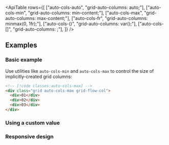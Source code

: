 


<ApiTable
  rows={[
    ["auto-cols-auto", "grid-auto-columns: auto;"],
    ["auto-cols-min", "grid-auto-columns: min-content;"],
    ["auto-cols-max", "grid-auto-columns: max-content;"],
    ["auto-cols-fr", "grid-auto-columns: minmax(0, 1fr);"],
    ["auto-cols-(<custom-property>)", "grid-auto-columns: var(<custom-property>);"],
    ["auto-cols-[<value>]", "grid-auto-columns: <value>;"],
  ]}
/>

## Examples

### Basic example

Use utilities like `auto-cols-min` and `auto-cols-max` to control the size of implicitly-created grid columns:

```html
<!-- [!code classes:auto-cols-max] -->
<div class="grid auto-cols-max grid-flow-col">
  <div>01</div>
  <div>02</div>
  <div>03</div>
</div>
```

### Using a custom value

<UsingACustomValue utility="auto-cols" name="size of implicitly-created grid columns" value="minmax(0,2fr)" />

### Responsive design

<ResponsiveDesign
  property="grid-auto-columns"
  defaultClass="grid grid-flow-col auto-cols-max"
  featuredClass="auto-cols-min"
/>



